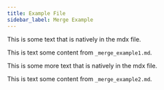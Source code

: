 ```yaml
---
title: Example File
sidebar_label: Merge Example
---
```



This is some text that is natively in the mdx file.

This is text some content from `_merge_example1.md`.
<ExampleOne/>

This is some more text that is natively in the mdx file.

This is text some content from `_merge_example2.md`.
<ExampleTwo/>
